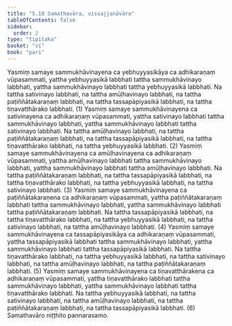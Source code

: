 ```yaml
---
title: "5.10 Samathavāra, vissajjanāvāra"
tableOfContents: false
sidebar:
  order: 2
type: "tipitaka"
basket: "vi"
book: "pari"
---
```



<DynamicBreadcrumb />

<Division number="305" book="pari" bookNo="5" page="193">

<Paragraph number="1321" book="pari">
Yasmiṃ samaye sammukhāvinayena ca yebhuyyasikāya ca adhikaraṇaṃ vūpasammati, yattha yebhuyyasikā labbhati tattha sammukhāvinayo labbhati, yattha sammukhāvinayo labbhati tattha yebhuyyasikā labbhati. Na tattha sativinayo labbhati, na tattha amūḷhavinayo labbhati, na tattha paṭiññātakaraṇaṃ labbhati, na tattha tassapāpiyasikā labbhati, na tattha tiṇavatthārako labbhati. (1)
</Paragraph>

<Paragraph number="1322" book="pari">
Yasmiṃ samaye sammukhāvinayena ca sativinayena ca adhikaraṇaṃ vūpasammati, yattha sativinayo labbhati tattha sammukhāvinayo labbhati, yattha sammukhāvinayo labbhati tattha sativinayo labbhati. Na tattha amūḷhavinayo labbhati, na tattha paṭiññātakaraṇaṃ labbhati, na tattha tassapāpiyasikā labbhati, na tattha tiṇavatthārako labbhati, na tattha yebhuyyasikā labbhati. (2)
</Paragraph>

<Paragraph number="1323" book="pari">
Yasmiṃ samaye sammukhāvinayena ca amūḷhavinayena ca adhikaraṇaṃ vūpasammati, yattha amūḷhavinayo labbhati tattha sammukhāvinayo labbhati, yattha sammukhāvinayo labbhati tattha amūḷhavinayo labbhati. Na tattha paṭiññātakaraṇaṃ labbhati, na tattha tassapāpiyasikā labbhati, na tattha tiṇavatthārako labbhati, na tattha yebhuyyasikā labbhati, na tattha sativinayo labbhati. (3)
</Paragraph>

<Paragraph number="1324" book="pari">
Yasmiṃ samaye sammukhāvinayena ca paṭiññātakaraṇena ca adhikaraṇaṃ vūpasammati, yattha paṭiññātakaraṇaṃ labbhati tattha sammukhāvinayo labbhati, yattha sammukhāvinayo labbhati tattha paṭiññātakaraṇaṃ labbhati. Na tattha tassapāpiyasikā labbhati, na tattha tiṇavatthārako labbhati, na tattha yebhuyyasikā labbhati, na tattha sativinayo labbhati, na tattha amūḷhavinayo labbhati. (4)
</Paragraph>

<Paragraph number="1325" book="pari">
Yasmiṃ samaye sammukhāvinayena ca tassapāpiyasikāya ca adhikaraṇaṃ vūpasammati, yattha tassapāpiyasikā labbhati tattha sammukhāvinayo labbhati, yattha sammukhāvinayo labbhati tattha tassapāpiyasikā labbhati. Na tattha tiṇavatthārako labbhati, na tattha yebhuyyasikā labbhati, na tattha sativinayo labbhati, na tattha amūḷhavinayo labbhati, na tattha paṭiññātakaraṇaṃ labbhati. (5)
</Paragraph>

<Paragraph number="1326" book="pari">
Yasmiṃ samaye sammukhāvinayena ca tiṇavatthārakena ca adhikaraṇaṃ vūpasammati, yattha tiṇavatthārako labbhati tattha sammukhāvinayo labbhati, yattha sammukhāvinayo labbhati tattha tiṇavatthārako labbhati. Na tattha yebhuyyasikā labbhati, na tattha sativinayo labbhati, na tattha amūḷhavinayo labbhati, na tattha paṭiññātakaraṇaṃ labbhati, na tattha tassapāpiyasikā labbhati. (6)

</Paragraph>
</Division>

<Paragraph number="1327" type="center" book="pari">
Samathavāro niṭṭhito pannarasamo.
</Paragraph>